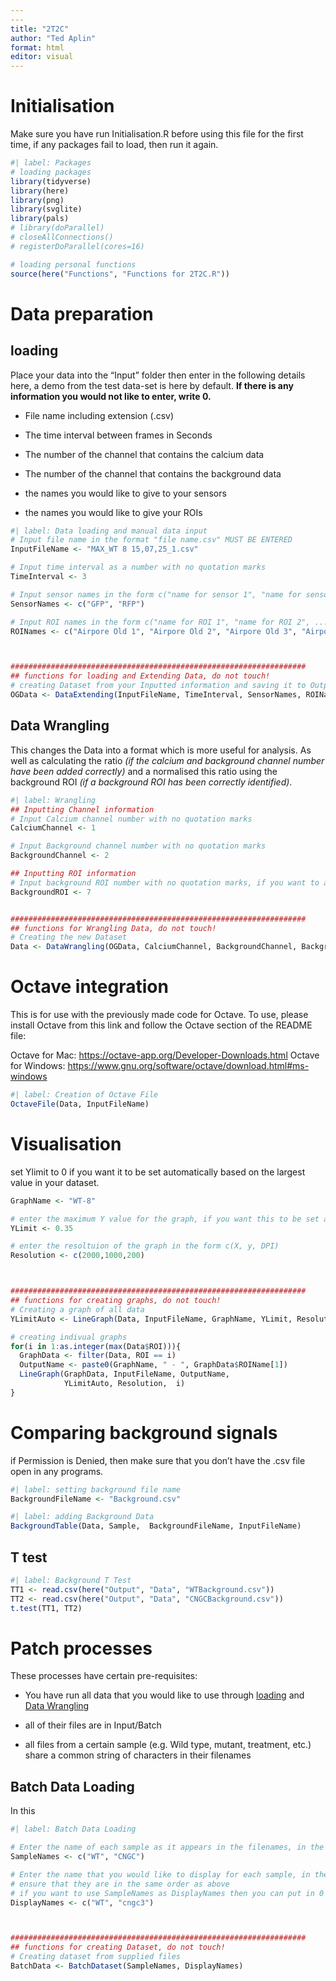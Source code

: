 ```yaml
---
---
title: "2T2C"
author: "Ted Aplin"
format: html
editor: visual
---
```


# Initialisation

Make sure you have run Initialisation.R before using this file for the first time, if any packages fail to load, then run it again.

```r
#| label: Packages
# loading packages
library(tidyverse)
library(here)
library(png)
library(svglite)
library(pals)
# library(doParallel)
# closeAllConnections()
# registerDoParallel(cores=16)

# loading personal functions
source(here("Functions", "Functions for 2T2C.R"))
```

# Data preparation

## loading

Place your data into the "Input" folder then enter in the following details here, a demo from the test data-set is here by default. **If there is any information you would not like to enter, write 0.**

-   File name including extension (.csv)

-   The time interval between frames in Seconds

-   The number of the channel that contains the calcium data

-   The number of the channel that contains the background data

-   the names you would like to give to your sensors

-   the names you would like to give your ROIs

```r
#| label: Data loading and manual data input
# Input file name in the format "file name.csv" MUST BE ENTERED
InputFileName <- "MAX_WT 8 15,07,25_1.csv"

# Input time interval as a number with no quotation marks
TimeInterval <- 3

# Input sensor names in the form c("name for sensor 1", "name for sensor 2", ...)
SensorNames <- c("GFP", "RFP")

# Input ROI names in the form c("name for ROI 1", "name for ROI 2", ...)
ROINames <- c("Airpore Old 1", "Airpore Old 2", "Airpore Old 3", "Airpore Medium 1","Airpore Medium 2", "Airpore young 1", "background")



##################################################################
## functions for loading and Extending Data, do not touch!
# creating Dataset from your Inputted information and saving it to Output/Data
OGData <- DataExtending(InputFileName, TimeInterval, SensorNames, ROINames)
```

## Data Wrangling

This changes the Data into a format which is more useful for analysis. As well as calculating the ratio *(if the calcium and background channel number have been added correctly)* and a normalised this ratio using the background ROI *(if a background ROI has been correctly identified)*.

```r
#| label: Wrangling
## Inputting Channel information
# Input Calcium channel number with no quotation marks
CalciumChannel <- 1

# Input Background channel number with no quotation marks
BackgroundChannel <- 2

## Inputting ROI information
# Input background ROI number with no quotation marks, if you want to add multiple do it in the form c(1, 2, ...)
BackgroundROI <- 7


##################################################################
## functions for Wrangling Data, do not touch!
# Creating the new Dataset
Data <- DataWrangling(OGData, CalciumChannel, BackgroundChannel, BackgroundROI, InputFileName)
```

# Octave integration

This is for use with the previously made code for Octave. To use, please install Octave from this link and follow the Octave section of the README file:

Octave for Mac: <https://octave-app.org/Developer-Downloads.html> Octave for Windows: <https://www.gnu.org/software/octave/download.html#ms-windows>

```r
#| label: Creation of Octave File
OctaveFile(Data, InputFileName)
```

# Visualisation

set Ylimit to 0 if you want it to be set automatically based on the largest value in your dataset.

```r
GraphName <- "WT-8"

# enter the maximum Y value for the graph, if you want this to be set automatically put 0
YLimit <- 0.35

# enter the resoltuion of the graph in the form c(X, y, DPI)
Resolution <- c(2000,1000,200)



##################################################################
## functions for creating graphs, do not touch!
# Creating a graph of all data
YLimitAuto <- LineGraph(Data, InputFileName, GraphName, YLimit, Resolution)

# creating indivual graphs
for(i in 1:as.integer(max(Data$ROI))){
  GraphData <- filter(Data, ROI == i)
  OutputName <- paste0(GraphName, " - ", GraphData$ROIName[1])
  LineGraph(GraphData, InputFileName, OutputName, 
            YLimitAuto, Resolution,  i)
}
```

# Comparing background signals

if Permission is Denied, then make sure that you don't have the .csv file open in any programs.

```r
#| label: setting background file name
BackgroundFileName <- "Background.csv"
```

```r
#| label: adding Background Data
BackgroundTable(Data, Sample,  BackgroundFileName, InputFileName)
```

## T test

```r
#| label: Background T Test
TT1 <- read.csv(here("Output", "Data", "WTBackground.csv"))
TT2 <- read.csv(here("Output", "Data", "CNGCBackground.csv"))
t.test(TT1, TT2)
```

# Patch processes

These processes have certain pre-requisites:

-   You have run all data that you would like to use through [loading] and [Data Wrangling]

-   all of their files are in Input/Batch

-   all files from a certain sample (e.g. Wild type, mutant, treatment, etc.) share a common string of characters in their filenames

## Batch Data Loading

In this

```r
#| label: Batch Data Loading

# Enter the name of each sample as it appears in the filenames, in the format C("sample 1", "sample 2", ...)
SampleNames <- c("WT", "CNGC")

# Enter the name that you would like to display for each sample, in the format C("sample 1", "sample 2", ...)
# ensure that they are in the same order as above
# if you want to use SampleNames as DisplayNames then you can put in 0
DisplayNames <- c("WT", "cngc3")



##################################################################
## functions for creating Dataset, do not touch!
# Creating dataset from supplied files
BatchData <- BatchDataset(SampleNames, DisplayNames)
```
